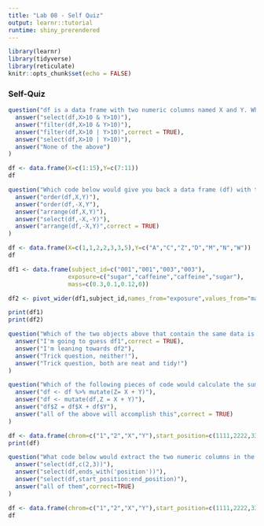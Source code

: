 ```yaml
---
title: "Lab 08 - Self Quiz"
output: learnr::tutorial
runtime: shiny_prerendered
---
```


```r
library(learnr)
library(tidyverse)
library(reticulate)
knitr::opts_chunk$set(echo = FALSE)
```


### Self-Quiz

```r
question("df is a data frame with two numeric columns named X and Y. What code below would output only the rows in df that have values greater than 10 in either column X or Y?",
  answer("select(df,X>10 & Y>10)"),
  answer("filter(df,X>10 & Y>10)"),
  answer("filter(df,X>10 | Y>10)",correct = TRUE),
  answer("select(df,X>10 | Y>10)"),
  answer("None of the above")
)
```


```r
df <- data.frame(X=c(1:15),Y=c(7:11))
df

```

```r
question("Which code below would give you back a data frame (df) with the rows ordered in descending numerical order based on the contents of column X and the rows ordered alphabetically based on the contents of Y for any rows of X that are identical?",
  answer("order(df,X,Y)"),
  answer("order(df,-X,Y"),
  answer("arrange(df,X,Y)"),
  answer("select(df,-X,-Y)"),
  answer("arrange(df,-X,Y)",correct = TRUE)
)
```

```r
df <- data.frame(X=c(1,1,2,2,3,3,5),Y=c("A","C","Z","D","M","N","W"))
df

```

```r
df1 <- data.frame(subject_id=c("001","001","003","003"),
                 exposure=c("sugar","caffeine","caffeine","sugar"),
                 mass=c(0.3,0.1,0.12,0))

df2 <- pivot_wider(df1,subject_id,names_from="exposure",values_from="mass")
```

```r
print(df1)
print(df2)
```

```r
question("Which of the two objects above that contain the same data is representing the data in a tidy format?",
  answer("I'm going to guess df1",correct = TRUE),
  answer("I'm leaning towards df2"),
  answer("Trick question, neither!"),
  answer("Trick question, both are neat and tidy!")
)
```


```r
question("Which of the following pieces of code would calculate the sum of X and Y per row and store the result in a new column named Z in our data frame df?",
  answer("df <- df %>% mutate(Z= X + Y)"),
  answer("df <- mutate(df,Z = X + Y)"),
  answer("df$Z = df$X + df$Y"),
  answer("all of the above will accomplish this",correct = TRUE)
)
```

```r
df <- data.frame(chrom=c("1","2","X","Y"),start_position=c(1111,2222,3333,4444),end_position = c(1234,4444,3920,9000),strand=c("+","+","-","-"))
print(df)
```

```r
question("What code below would extract the two numeric columns in the data frame shown above?",
  answer("select(df,c(2,3))"),
  answer("select(df,ends_with('position'))"),
  answer("select(df,start_position:end_position)"),
  answer("all of them",correct=TRUE)
)
```

```r
df <- data.frame(chrom=c("1","2","X","Y"),start_position=c(1111,2222,3333,4444),end_position = c(1234,4444,3920,9000),strand=c("+","+","-","-"))
df

```
